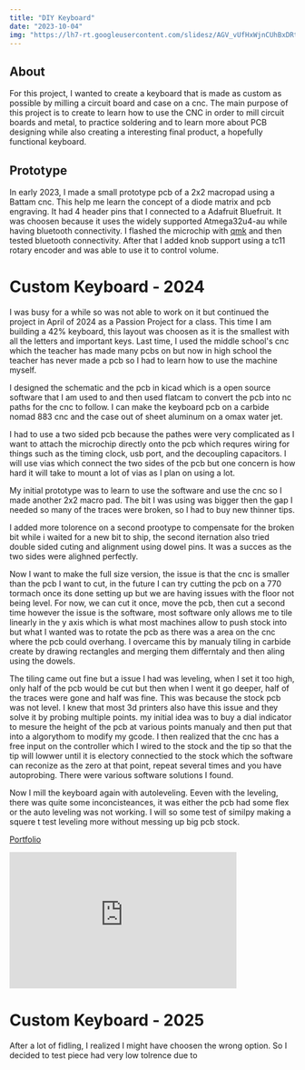 ```yaml
---
title: "DIY Keyboard"
date: "2023-10-04"
img: "https://lh7-rt.googleusercontent.com/slidesz/AGV_vUfHxWjnCUhBxDRtaVakrANgLLUpAlOfH9GFEZXNDavbq5Jamy0gxQjFukcn_MRamfR0PjmDUAYwsT4Y-8btZsMtV6SOzsFbuWTBStIvIqMfSBsTvcMCh7jk7X-1OgjHwg76xYUs7sUD6_AZ4ZTal1QXWCjMxIYpDlgExUxXtkqTWTwHOKRqSYs=s2048?key=Hg3Oh3LOKEzQQ7S-8xvdMA"
---
```


## About

For this project, I wanted to create a keyboard that is made as custom as possible by milling a circuit board and case on a cnc. The main purpose of this project is to create to learn how to use the CNC in order to mill circuit boards and metal, to practice soldering and to learn more about PCB designing while also creating a interesting final product, a hopefully functional keyboard.

## Prototype

In early 2023, I made a small prototype pcb of a 2x2 macropad using a Battam cnc. This help me learn the concept of a diode matrix and pcb engraving. It had 4 header pins that I connected to a Adafruit Bluefruit. It was choosen because it uses the widely supported Atmega32u4-au while having bluetooth connectivity. I flashed the microchip with [qmk](https://github.com/flooof/qmk_firmware) and then tested bluetooth connectivity. After that I added knob support using a tc11 rotary encoder and was able to use it to control volume.

# Custom Keyboard - 2024

I was busy for a while so was not able to work on it but continued the project in April of 2024 as a Passion Project for a class. This time I am building a 42% keyboard, this layout was choosen as it is the smallest with all the letters and important keys. Last time, I used the middle school's cnc which the teacher has made many pcbs on but now in high school the teacher has never made a pcb so I had to learn how to use the machine myself. 

I designed the schematic and the pcb in kicad which is a open source software that I am used to and then used flatcam to convert the pcb into nc paths for the cnc to follow. I can make the keyboard pcb on a carbide nomad 883 cnc and the case out of sheet aluminum on a omax water jet. 

I had to use a two sided pcb because the pathes were very complicated as I want to attach the microchip directly onto the pcb which requres wiring for things such as the timing clock, usb port, and the decoupling capacitors. I will use vias which connect the two sides of the pcb but one concern is how hard it will take to mount a lot of vias as I plan on using a lot. 

My initial prototype was to learn to use the software and use the cnc so I made another 2x2 macro pad. The bit I was using was bigger then the gap I needed so many of the traces were broken, so I had to buy new thinner tips.

I added more tolorence on a second prootype to compensate for the broken bit while i waited for a new bit to ship, the second iternation also tried double sided cuting and alignment using dowel pins. It was a succes as the two sides were alighned perfectly.

Now I want to make the full size version, the issue is that the cnc is smaller than the pcb I want to cut, in the future I can try cutting the pcb on a 770 tormach once its done setting up but we are having issues with the floor not being level. For now, we can cut it once, move the pcb, then cut a second time however the issue is the software, most software only allows me to tile linearly in the y axis which is what most machines allow to push stock into but what I wanted was to rotate the pcb as there was a area on the cnc where the pcb could overhang. I overcame this by manualy tiling in carbide create by drawing rectangles and merging them differntaly and then aling using the dowels.  

The tiling came out fine but a issue I had was leveling, when I set it too high, only half of the pcb would be cut but then when I went it go deeper, half of the traces were gone and half was fine. This was because the stock pcb was not level. I knew that most 3d printers also have this issue and they solve it by probing multiple points. my initial idea was to buy a dial indicator to mesure the height of the pcb at various points manualy and then put that into a algorythom to modify my gcode. I then realized that the cnc has a free input on the controller which I wired to the stock and the tip so that the tip will lowwer until it is electory connectied to the stock which the software can reconize as the zero at that point, repeat several times and you have autoprobing. There were various software solutions I found.

Now I mill the keyboard again with autoleveling. Eeven with the leveling, there was quite some inconcisteances, it was either the pcb had some flex or the auto leveling was not working. I will so some test of similpy making a squere t test leveling more without messing up big pcb stock.

[Portfolio](https://sites.google.com/ssis.edu.vn/alex-nguyen/custom-keyboard)

<iframe src="https://docs.google.com/presentation/d/1z4o9-ibA-ICC6i5AwkUC2IVwwwEGXkuN/embed" frameborder="0" width="400" height="240" allowfullscreen="true" mozallowfullscreen="true" webkitallowfullscreen="true"></iframe>

# Custom Keyboard - 2025
After a lot of fidling, I realized I might have choosen the wrong option. So I decided to test piece had very low tolrence due to 